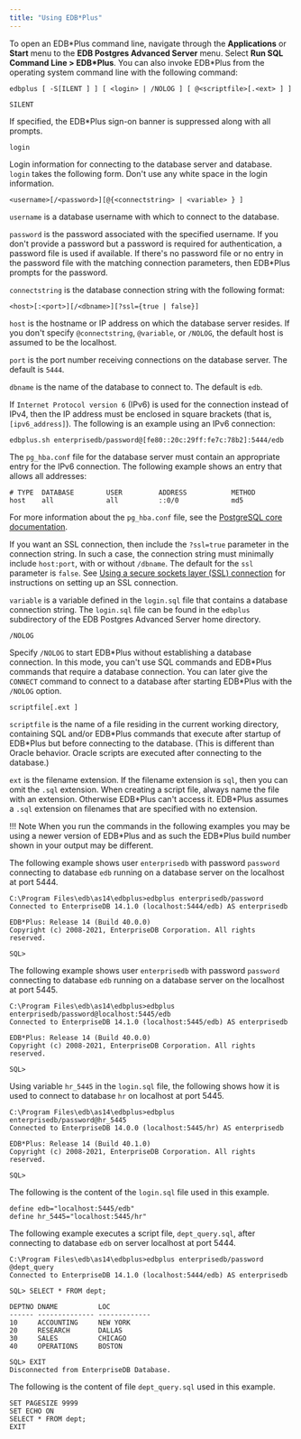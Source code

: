 ```yaml
---
title: "Using EDB*Plus"
---
```


<div id="using_edb_plus" class="registered_link"></div>

<div id="starting_edb_plus" class="registered_link"></div>

To open an EDB\*Plus command line, navigate through the **Applications** or **Start** menu to the **EDB Postgres Advanced Server** menu. Select **Run SQL Command Line > EDB\*Plus**. You can also invoke EDB\*Plus from the operating system command line with the following command:

```text
edbplus [ -S[ILENT ] ] [ <login> | /NOLOG ] [ @<scriptfile>[.<ext> ] ]
```

`SILENT`

 If specified, the EDB\*Plus sign-on banner is suppressed along with all prompts.

`login`

 Login information for connecting to the database server and database. `login` takes the following form. Don't use any white space in the login information.

```text
<username>[/<password>][@{<connectstring> | <variable> } ]
```


 `username` is a database username with which to connect to the database.

 `password` is the password associated with the specified username. If you don't provide a password but a password is required for authentication, a password file is used if available. If there's no password file or no entry in the password file with the matching connection parameters, then EDB\*Plus prompts for the password.

 `connectstring` is the database connection string with the following format:

```text
<host>[:<port>][/<dbname>][?ssl={true | false}]
```

 `host` is the hostname or IP address on which the database server resides. If you don't specify `@connectstring`, `@variable`, or `/NOLOG`, the default host is assumed to be the localhost. 
 
 `port` is the port number receiving connections on the database server. The default is `5444`. 
 
 `dbname` is the name of the database to connect to. The default is `edb`. 
 
 If `Internet Protocol version 6` (IPv6) is used for the connection instead of IPv4, then the IP address must be enclosed in square brackets (that is, `[ipv6_address]`). The following is an example using an IPv6 connection:

```text
edbplus.sh enterprisedb/password@[fe80::20c:29ff:fe7c:78b2]:5444/edb
```

 The `pg_hba.conf` file for the database server must contain an appropriate entry for the IPv6 connection. The following example shows an entry that allows all addresses:

```text
# TYPE  DATABASE        USER         ADDRESS           METHOD
host    all             all          ::0/0             md5
```

For more information about the `pg_hba.conf` file, see the [PostgreSQL core documentation](https://www.postgresql.org/docs/current/static/auth-pg-hba-conf.html).

 If you want an SSL connection, then include the `?ssl=true` parameter in the connection string. In such a case, the connection string must minimally include `host:port`, with or without `/dbname`. The default for the `ssl` parameter is `false`. See [Using a secure sockets layer (SSL) connection](05_using_edb_plus_with_ssl/#using_edb_plus_with_ssl) for instructions on setting up an SSL connection.

 `variable` is a variable defined in the `login.sql` file that contains a database connection string. The `login.sql` file can be found in the `edbplus` subdirectory of the EDB Postgres Advanced Server home directory.

`/NOLOG`

 Specify `/NOLOG` to start EDB\*Plus without establishing a database connection. In this mode, you can't use SQL commands and EDB\*Plus commands that require a database connection. You can later give the `CONNECT` command to connect to a database after starting EDB\*Plus with the `/NOLOG` option.

`scriptfile[.ext ]`

 `scriptfile` is the name of a file residing in the current working directory, containing SQL and/or EDB\*Plus commands that execute after startup of EDB\*Plus but before connecting to the database. (This is different than Oracle behavior. Oracle scripts are executed after connecting to the database.) 
 
 `ext` is the filename extension. If the filename extension is `sql`, then you can omit the `.sql` extension. When creating a script file, always name the file with an extension. Otherwise EDB\*Plus can't access it. EDB\*Plus assumes a `.sql` extension on filenames that are specified with no extension.

!!! Note
    When you run the commands in the following examples you may be using a newer version of EDB\*Plus and as such the EDB\*Plus build number shown in your output may be different. 

The following example shows user `enterprisedb` with password `password` connecting to database `edb` running on a database server on the localhost at port 5444.

```text
C:\Program Files\edb\as14\edbplus>edbplus enterprisedb/password
Connected to EnterpriseDB 14.1.0 (localhost:5444/edb) AS enterprisedb

EDB*Plus: Release 14 (Build 40.0.0)
Copyright (c) 2008-2021, EnterpriseDB Corporation. All rights reserved.

SQL>
```

The following example shows user `enterprisedb` with password `password` connecting to database `edb` running on a database server on the localhost at port 5445.

```text
C:\Program Files\edb\as14\edbplus>edbplus enterprisedb/password@localhost:5445/edb
Connected to EnterpriseDB 14.1.0 (localhost:5445/edb) AS enterprisedb

EDB*Plus: Release 14 (Build 40.0.0)
Copyright (c) 2008-2021, EnterpriseDB Corporation. All rights reserved.

SQL>
```

Using variable `hr_5445` in the `login.sql` file, the following shows how it is used to connect to database `hr` on localhost at port 5445.

```text
C:\Program Files\edb\as14\edbplus>edbplus enterprisedb/password@hr_5445
Connected to EnterpriseDB 14.0.0 (localhost:5445/hr) AS enterprisedb

EDB*Plus: Release 14 (Build 40.1.0)
Copyright (c) 2008-2021, EnterpriseDB Corporation. All rights reserved.

SQL>
```

The following is the content of the `login.sql` file used in this example.

```text
define edb="localhost:5445/edb"
define hr_5445="localhost:5445/hr"
```

The following example executes a script file, `dept_query.sql`, after connecting to database `edb` on server localhost at port 5444.

```text
C:\Program Files\edb\as14\edbplus>edbplus enterprisedb/password @dept_query
Connected to EnterpriseDB 14.1.0 (localhost:5444/edb) AS enterprisedb

SQL> SELECT * FROM dept;

DEPTNO DNAME          LOC
------ -------------- -------------
10     ACCOUNTING     NEW YORK
20     RESEARCH       DALLAS
30     SALES          CHICAGO
40     OPERATIONS     BOSTON

SQL> EXIT
Disconnected from EnterpriseDB Database.
```

The following is the content of file `dept_query.sql` used in this example.

```text
SET PAGESIZE 9999
SET ECHO ON
SELECT * FROM dept;
EXIT
```
